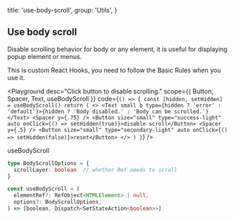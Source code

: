 
  title: 'use-body-scroll',
  group: 'Utils',
}

## Use body scroll

Disable scrolling behavior for body or any element, it is useful for displaying popup element or menus.

This is custom React Hooks, you need to follow the <Link target="_blank" href="https://reactjs.org/docs/hooks-rules.html">Basic Rules</Link> when you use it.

<Playground
  desc="Click button to disable scrolling."
  scope={{ Button, Spacer, Text, useBodyScroll }}
  code={`
() => {
  const [hidden, setHidden] = useBodyScroll()
  return (
    <>
      <Text small b type={hidden ? 'error' : 'default'}>{hidden ? 'Body disabled.' : 'Body can be scrolled.'}</Text>
      <Spacer y={.75} />
      <Button size="small" type="success-light" auto onClick={() => setHidden(true)}>disable scroll</Button>
      <Spacer y={.5} />
      <Button size="small" type="secondary-light" auto onClick={() => setHidden(false)}>reset</Button>
    </>
  )
}
`}
/>

<Attributes edit="/pages/en-us/components/use-body-scroll.mdx">
<Attributes.Title>useBodyScroll</Attributes.Title>

```ts
type BodyScrollOptions = {
  scrollLayer: boolean  // whether Ref needs to scroll
}

const useBodyScroll = (
  elementRef?: RefObject<HTMLElement> | null,
  options?: BodyScrollOptions,
) => [boolean, Dispatch<SetStateAction<boolean>>]

```

</Attributes>

